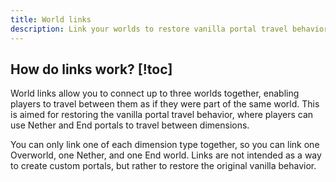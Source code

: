 ```yaml
---
title: World links
description: Link your worlds to restore vanilla portal travel behavior
---
```


## How do links work? [!toc]

World links allow you to connect up to three worlds together, enabling players to travel between them as if they were part of the same world.
This is aimed for restoring the vanilla portal travel behavior, where players can use Nether and End portals to travel between dimensions.

<Callout type="info">
  You can only link one of each dimension type together, so you can link one Overworld, one Nether,
  and one End world.
</Callout>

<Callout type="error">
  Links are not intended as a way to create custom portals, but rather to restore the original
  vanilla behavior.
</Callout>
